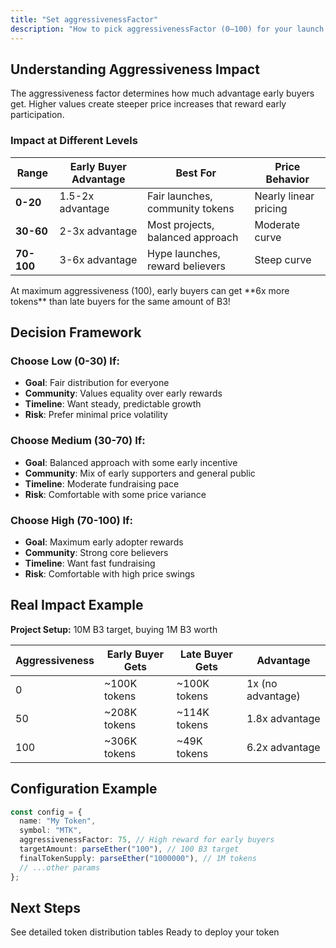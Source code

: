 ```yaml
---
title: "Set aggressivenessFactor"
description: "How to pick aggressivenessFactor (0–100) for your launch."
---
```


## Understanding Aggressiveness Impact

The aggressiveness factor determines how much advantage early buyers get. Higher values create steeper price increases that reward early participation.

### Impact at Different Levels

| Range | Early Buyer Advantage | Best For | Price Behavior |
|-------|---------------------|----------|---------------|
| **0-20** | 1.5-2x advantage | Fair launches, community tokens | Nearly linear pricing |
| **30-60** | 2-3x advantage | Most projects, balanced approach | Moderate curve |
| **70-100** | 3-6x advantage | Hype launches, reward believers | Steep curve |

<Note>
At maximum aggressiveness (100), early buyers can get **6x more tokens** than late buyers for the same amount of B3!
</Note>

## Decision Framework

### Choose Low (0-30) If:
- **Goal**: Fair distribution for everyone
- **Community**: Values equality over early rewards
- **Timeline**: Want steady, predictable growth
- **Risk**: Prefer minimal price volatility

### Choose Medium (30-70) If:
- **Goal**: Balanced approach with some early incentive
- **Community**: Mix of early supporters and general public
- **Timeline**: Moderate fundraising pace
- **Risk**: Comfortable with some price variance

### Choose High (70-100) If:
- **Goal**: Maximum early adopter rewards
- **Community**: Strong core believers
- **Timeline**: Want fast fundraising
- **Risk**: Comfortable with high price swings

## Real Impact Example

**Project Setup:** 10M B3 target, buying 1M B3 worth

| Aggressiveness | Early Buyer Gets | Late Buyer Gets | Advantage |
|---------------|-----------------|----------------|-----------|
| 0 | ~100K tokens | ~100K tokens | 1x (no advantage) |
| 50 | ~208K tokens | ~114K tokens | 1.8x advantage |
| 100 | ~306K tokens | ~49K tokens | 6.2x advantage |

## Configuration Example

```typescript
const config = {
  name: "My Token",
  symbol: "MTK", 
  aggressivenessFactor: 75, // High reward for early buyers
  targetAmount: parseEther("100"), // 100 B3 target
  finalTokenSupply: parseEther("1000000"), // 1M tokens
  // ...other params
};
```

## Next Steps

<CardGroup cols={2}>
  <Card title="Detailed Examples" icon="calculator" href="/bondkit/concepts/pricing#aggressiveness-factor-impact">
    See detailed token distribution tables
  </Card>
  <Card title="Token Creation" icon="rocket" href="/bondkit/quickstart">
    Ready to deploy your token
  </Card>
</CardGroup>


